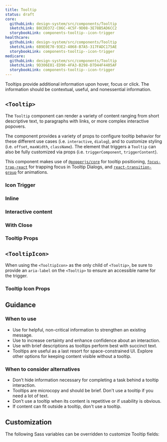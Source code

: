 ```yaml
---
title: Tooltip
status: draft
core:
  githubLink: design-system/src/components/Tooltip
  sketchLink: B8CDD372-C06C-4C5F-9D08-3E78B5AD6CC2
  storybookLink: components-tooltip--icon-trigger
healthcare:
  githubLink: design-system/src/components/Tooltip
  sketchLink: 6B9E0E70-93E2-4068-B7A5-317FADC175AE
  storybookLink: components-tooltip--icon-trigger
medicare:
  githubLink: design-system/src/components/Tooltip
  sketchLink: 9D306E81-ED90-4FA3-B298-D7D44F4405AF
  storybookLink: components-tooltip--icon-trigger
---
```



Tooltips provide additional information upon hover, focus or click. The information should be contextual, useful, and nonessential information.

## `<Tooltip>`

The `Tooltip` component can render a variety of content ranging from short descriptive text, to paragraphs with links, or more complex interactive popovers.

The component provides a variety of props to configure tooltip behavior for these different use cases (i.e. `interactive`, `dialog`), and to customize styling (i.e. `offset`, `maxWidth`, `className`). The element that triggers a `Tooltip` can also be fully customized via props (i.e. `triggerComponent`, `triggerContent`).

This component makes use of [`@popperjs/core`](https://popper.js.org/docs/v2/) for tooltip positioning, [`focus-trap-react`](https://github.com/focus-trap/focus-trap-react#readme) for trapping focus in Tooltip Dialogs, and [`react-transition-group`](http://reactcommunity.org/react-transition-group/css-transition) for animations.

### Icon Trigger

<StorybookExample
  componentName="icon tooltip"
  sourceFilePath="components/Tooltip/Tooltip.tsx"
  storyId="components-tooltip--icon-trigger"
/>

### Inline

<StorybookExample
  componentName="inline tooltip"
  sourceFilePath="components/Tooltip/Tooltip.tsx"
  storyId="components-tooltip--inline-trigger"
/>

### Interactive content

<StorybookExample
  componentName="interactive tooltip"
  sourceFilePath="components/Tooltip/Tooltip.tsx"
  storyId="components-tooltip--interactive-content"
  minHeight={350}
/>

### With Close

<StorybookExample
  componentName="tooltip with close"
  sourceFilePath="components/Tooltip/Tooltip.tsx"
  storyId="components-tooltip--tooltip-with-close-button"
  minHeight={350}
/>

### Tooltip Props

<PropTable componentName="Tooltip" />

## `<TooltipIcon>`

When using the `<TooltipIcon>` as the only child of `<Tooltip>`, be sure to provide an `aria-label` on the `<Tooltip>` to ensure an accessible name for the trigger.

<ViewSourceLink sourceFilePath="components/Tooltip/TooltipIcon.tsx" />

### Tooltip Icon Props

<PropTable componentName="TooltipIcon" />

## Guidance

### When to use

- Use for helpful, non-critical information to strengthen an existing message.
- Use to increase certainty and enhance confidence about an interaction.
- Use with brief descriptions as tooltips perform best with succinct text.
- Tooltips are useful as a last resort for space-constrained UI. Explore other options for keeping content visible without a tooltip.

### When to consider alternatives

- Don’t hide information necessary for completing a task behind a tooltip interaction.
- Tooltips are microcopy and should be brief. Don't use a tooltip if you need a lot of text.
- Don’t use a tooltip when its content is repetitive or if usability is obvious.
- If content can fit outside a tooltip, don't use a tooltip.

## Customization

The following Sass variables can be overridden to customize Tooltip fields:

<ComponentThemeOptions
  componentname="tooltip"
/>
